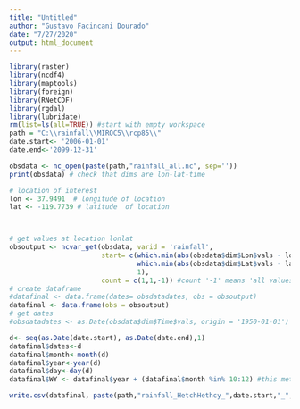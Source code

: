 ---
title: "Untitled"
author: "Gustavo Facincani Dourado"
date: "7/27/2020"
output: html_document
---

```{r setup, include=FALSE}
library(raster)
library(ncdf4)
library(maptools)
library(foreign)
library(RNetCDF)
library(rgdal)
library(lubridate)
rm(list=ls(all=TRUE)) #start with empty workspace
path = "C:\\rainfall\\MIROC5\\rcp85\\"
date.start<- '2006-01-01'
date.end<-'2099-12-31'

obsdata <- nc_open(paste(path,"rainfall_all.nc", sep=''))
print(obsdata) # check that dims are lon-lat-time

# location of interest
lon <- 37.9491  # longitude of location
lat <- -119.7739 # latitude  of location



# get values at location lonlat
obsoutput <- ncvar_get(obsdata, varid = 'rainfall',
                       start= c(which.min(abs(obsdata$dim$Lon$vals - lon)), # look for closest long
                                which.min(abs(obsdata$dim$Lat$vals - lat)),  # look for closest lat
                                1),
                       count = c(1,1,-1)) #count '-1' means 'all values along that dimension'that dimension'
# create dataframe
#datafinal <- data.frame(dates= obsdatadates, obs = obsoutput)
datafinal <- data.frame(obs = obsoutput)
# get dates
#obsdatadates <- as.Date(obsdata$dim$Time$vals, origin = '1950-01-01')

d<- seq(as.Date(date.start), as.Date(date.end),1)
datafinal$dates<-d
datafinal$month<-month(d)
datafinal$year<-year(d)
datafinal$day<-day(d)
datafinal$WY <- datafinal$year + (datafinal$month %in% 10:12) #this method is called vectorization 

write.csv(datafinal, paste(path,"rainfall_HetchHethcy_",date.start,"_",date.end,".csv",sep=''))

```